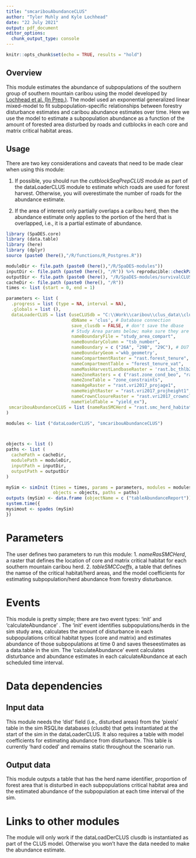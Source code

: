 ```yaml
---
title: "smcaribouAbundanceCLUS"
author: "Tyler Muhly and Kyle Lochhead"
date: "22 July 2021"
output: pdf_document
editor_options:
  chunk_output_type: console
---
```


```r
knitr::opts_chunk$set(echo = TRUE, results = "hold")
```

## Overview
This module estimates the abundance of subpopulations of the southern group of southern mountain caribou using the model developed by [Lochhead et al. (In Prep.)](citation). The model used an exponential generalized linear mixed-model to fit subpopulation-specific relationships between forestry disturbance estimates and caribou abundance estimates over time. Here we use the model to estimate a subpopulation abundance as a function of the amount of forested area disturbed by roads and cutblocks in each core and matrix critical habitat areas. 

## Usage
There are two key considerations and caveats that need to be made clear when using this module:  

1. If possible, you should run the *cutblockSeqPrepCLUS* module as part of the dataLoaderCLUS module to estimate which roads are used for forest harvest. Otherwise, you will overestimate the number of roads for the abundance estimate.

2. If the area of interest only partially overlaps a caribou herd, then the abundance estimate only applies to the portion of the herd that is overlapped, i.e., it is a partial estimate of abundance. 

```r

library (SpaDES.core)
library (data.table)
library (here)
library (dplyr)
source (paste0 (here(),"/R/functions/R_Postgres.R"))

moduleDir <- file.path (paste0 (here(),"/R/SpaDES-modules"))
inputDir <- file.path (paste0 (here(), "/R")) %>% reproducible::checkPath (create = TRUE)
outputDir <- file.path (paste0 (here(), "/R/SpaDES-modules/survivalCLUS/outputs"))
cacheDir <- file.path (paste0 (here(), "/R"))
times <- list (start = 0, end = 1)

parameters <- list (
  .progress = list (type = NA, interval = NA),
  .globals = list (),
  dataLoaderCLUS = list (useCLUSdb = "C:\\Work\\caribou\\clus_data\\clusdb.sqlite", # instantiated dbase
                         dbName = 'clus', # Database connection
                         save_clusdb = FALSE, # don't save the dbase
                         # Study Area params below; make sure they are consistent with other modules
                         nameBoundaryFile = "study_area_compart",
                         nameBoundaryColumn = "tsb_number",
                         nameBoundary = c ("26A", "29B", "29C"), # DU7 
                         nameBoundaryGeom ='wkb_geometry',
                         nameCompartmentRaster = "rast.forest_tenure",
                         nameCompartmentTable = "forest_tenure_vat",
                         nameMaskHarvestLandbaseRaster = 'rast.bc_thlb2018',
                         nameZoneRasters = c ("rast.zone_cond_beo", "rast.zone_cond_vqo",  "rast.zone_cond_uwr", "rast.zone_cond_fsw", "rast.zone_cond_nharv"),
                         nameZoneTable = "zone_constraints",
                         nameAgeRaster = "rast.vri2017_projage1",
                         nameHeightRaster = "rast.vri2017_projheight1",
                         nameCrownClosureRaster = "rast.vri2017_crownclosure",
                         nameYieldTable = "yield_ex"),
 smcaribouAbundanceCLUS = list (nameRasSMCHerd = "rast.smc_herd_habitat") 
)

modules <- list ("dataLoaderCLUS", "smcaribouAbundanceCLUS")



objects <- list ()
paths <- list (
  cachePath = cacheDir,
  modulePath = moduleDir,
  inputPath = inputDir,
  outputPath = outputDir
)

mySim <- simInit (times = times, params = parameters, modules = modules,
                  objects = objects, paths = paths)
outputs (mySim) <- data.frame (objectName = c ("tableAbundanceReport")) # Consists of abundance estimates for each herd in the study area at each time step. Gets saved in the 'outputs' folder of the module. 
system.time({
mysimout <- spades (mySim)
})
```

# Parameters
The user defines two parameters to run this module:
1. *nameRasSMCHerd*, a raster that defines the location of core and matrix critical habitat for each southern mountain caribou herd. 
2. *tableSMCCoeffs*, a table that defines the namse of the critical habitat/herd areas, and the model coefficients for estimating subpopulation/herd abundance from  forestry disturbance.

# Events
This module is pretty simple; there are two event types: 'init' and 'calculateAbundance' . The 'init' event identifies subpopulations/herds in the sim study area, calculates the amount of disturbance in each subpopulations critical habitat types (core and matrix) and estimates abundance of those subpopulations at time 0 and saves theseestimates as a data.table in the sim. The 'calculateAbundance' event calculates disturbance and abundance estimates in each calculateAbundance at each scheduled time interval. 

# Data dependencies
## Input data
This module needs the 'dist' field (i.e., disturbed areas) from the 'pixels' table in the sim RSQLite databases (clusdb) that gets instantiated at the start of the sim in the dataLoaderCLUS. It also requires a table with model coefficients for estimating abundance from disturbance. This table is currently 'hard coded' and remains static throughout the scenario run.

## Output data
This module outputs a table that has the herd name identifier, proportion of forest area that is disturbed in each subpopulations critical habitat area and the estimated abundance of the subpopulation at each time interval of the sim.

# Links to other modules
The module will only work if the dataLoadDerCLUS clusdb is instantiated as part of the CLUS model. Otherwise you won't have the  data needed to make the abundance estimate. 


